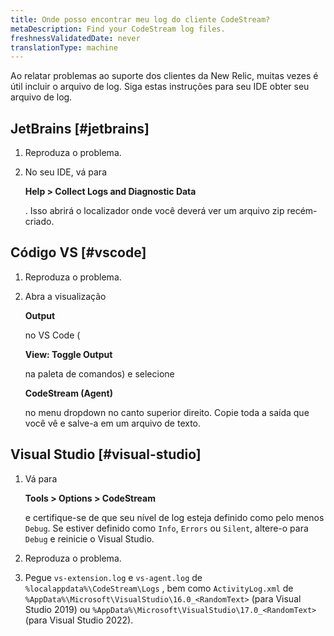 ```yaml
---
title: Onde posso encontrar meu log do cliente CodeStream?
metaDescription: Find your CodeStream log files.
freshnessValidatedDate: never
translationType: machine
---
```


Ao relatar problemas ao suporte dos clientes da New Relic, muitas vezes é útil incluir o arquivo de log. Siga estas instruções para seu IDE obter seu arquivo de log.

## JetBrains [#jetbrains]

1. Reproduza o problema.

2. No seu IDE, vá para

   <DNT>**Help > Collect Logs and Diagnostic Data**</DNT>

   . Isso abrirá o localizador onde você deverá ver um arquivo zip recém-criado.

## Código VS [#vscode]

1. Reproduza o problema.

2. Abra a visualização

   <DNT>**Output**</DNT>

   no VS Code (

   <DNT>**View: Toggle Output**</DNT>

   na paleta de comandos) e selecione

   <DNT>**CodeStream (Agent)**</DNT>

   no menu dropdown no canto superior direito. Copie toda a saída que você vê e salve-a em um arquivo de texto.

## Visual Studio [#visual-studio]

1. Vá para

   <DNT>**Tools > Options > CodeStream**</DNT>

   e certifique-se de que seu nível de log esteja definido como pelo menos `Debug`. Se estiver definido como `Info`, `Errors` ou `Silent`, altere-o para `Debug` e reinicie o Visual Studio.

2. Reproduza o problema.

3. Pegue `vs-extension.log` e `vs-agent.log` de `%localappdata%\CodeStream\Logs` , bem como `ActivityLog.xml` de `%AppData%\Microsoft\VisualStudio\16.0_<RandomText>` (para Visual Studio 2019) ou `%AppData%\Microsoft\VisualStudio\17.0_<RandomText>` (para Visual Studio 2022).